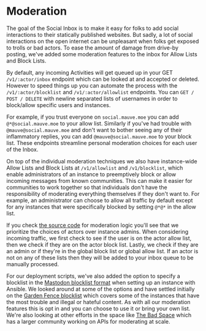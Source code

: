 # Moderation

The goal of the Social Inbox is to make it easy for folks to add social interactions to their statically published websites. But sadly, a lot of social interactions on the open internet can be unpleasant when folks get exposed to trolls or bad actors. To ease the amount of damage from drive-by posting, we've added some moderation features to the inbox for Allow Lists and Block Lists.

By default, any incoming Activities will get queued up in your GET `/v1/:actor/inbox` endpoint which can be looked at and accepted or deleted. However to speed things up you can automate the process with the `/v1/:actor/blocklist` and `/v1/:actor/allowlist` endpoints. You can `GET / POST / DELETE` with newline separated lists of usernames in order to block/allow specific users and instances.

For example, if you trust everyone on `social.mauve.moe` you can add `@*@social.mauve.moe` to your allow list. Similarly if you've had trouble with `@mauve@social.mauve.moe` and don't want to bother seeing any of their inflammatory replies, you can add `@mauve@social.mauve.moe` to your block list. These endpoints streamline personal moderation choices for each user of the Inbox.

On top of the individual moderation techniques we also have instance-wide Allow Lists and Block Lists at `/v1/allowlist` and `/v1/blocklist`, which enable administrators of an instance to preemptively block or allow incoming messages from known communities. This can make it easier for communities to work together so that individuals don't have the responsibility of moderating everything themselves if they don't want to. For example, an administrator can choose to allow all traffic by default except for any instances that were specifically blocked by setting `@*@*` in the allow list.

If you check [the source code](https://github.com/hyphacoop/social.distributed.press/blob/347f9d59f07bce936a0eee2b61865602fd62af3d/src/server/moderation.ts#L16) for moderation logic you'll see that we prioritize the choices of actors over instance admins. When considering incoming traffic, we first check to see if the user is on the actor allow list, then we check if they are on the actor block list. Lastly, we check if they are an admin or if they're in the global block list or global allow list. If an actor is not on any of these lists then they will be added to your inbox queue to be manually processed.

For our deployment scripts, we've also added the option to specify a blocklist in the [Mastodon blocklist format](https://fedi.tips/importing-ready-made-server-blocklists-on-mastodon/) when setting up an instance with Ansible. We looked around at some of the options and have settled initially on the [Garden Fence blocklist](https://github.com/gardenfence/blocklist/tree/main) which covers some of the instances that have the most trouble and illegal or hateful content. As with all our moderation features this is opt in and you can choose to use it or bring your own list. We're also looking at other efforts in the space like [The Bad Space](https://thebad.space/) which has a larger community working on APIs for moderating at scale.
